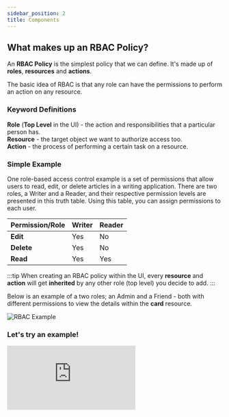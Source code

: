 ```yaml
---
sidebar_position: 2
title: Components
---
```


## What makes up an RBAC Policy?

An **RBAC Policy** is the simplest policy that we can define. It's made up of **roles**, **resources** and **actions**.

The basic idea of RBAC is that any role can have the permissions to perform an action on any resource.

### Keyword Definitions

**Role** (**Top Level** in the UI) - the action and responsibilities that a particular person has.<br />
**Resource** - the target object we want to authorize access too.<br />
**Action** - the process of performing a certain task on a resource.

### Simple Example

One role-based access control example is a set of permissions that allow users to read, edit, or
delete articles in a writing application. There are two roles, a Writer and a Reader, and their respective
permission levels are presented in this truth table. Using this table, you can assign permissions to each user.

| Permission/Role | Writer | Reader |
| --------------- | ------ | ------ |
| **Edit**        | Yes    | No     |
| **Delete**      | Yes    | No     |
| **Read**        | Yes    | Yes    |

:::tip
When creating an RBAC policy within the UI, every **resource** and **action** will get **inherited** by any other role (top level)
you decide to add.
:::

Below is an example of a two roles; an Admin and a Friend - both with different permissions to view the details within the
**card** resource.

![RBAC Example](/img/updated/rbac/rbac-0.png)

### Let's try an example!

<div className={"arcade-demo-container"}>
	<iframe
		src="https://demo.arcade.software/LdEd97Gi0kNSUGw47P28?embed"
		frameborder="0"
		loading="lazy"
		webkitallowfullscreen
		mozallowfullscreen
		allowfullscreen
		className={"arcade-demo-iframe"}
	></iframe>
</div>
